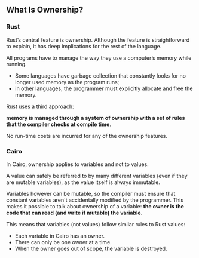 ## What Is Ownership?

### Rust

Rust’s central feature is ownership. Although the feature is straightforward to explain, it has deep implications for the rest of the language.

All programs have to manage the way they use a computer’s memory while running. 

- Some languages have garbage collection that constantly looks for no longer used memory as the program runs; 
- in other languages, the programmer must explicitly allocate and free the memory. 

Rust uses a third approach: 

**memory is managed through a system of ownership with a set of rules that the compiler checks at compile time**. 

No run-time costs are incurred for any of the ownership features.

### Cairo

In Cairo, ownership applies to variables and not to values. 

A value can safely be referred to by many different variables (even if they are mutable variables), as the value itself is always immutable. 

Variables however can be mutable, so the compiler must ensure that constant variables aren't accidentally modified by the programmer. This makes it possible to talk about ownership of a variable: **the owner is the code that can read (and write if mutable) the variable**.

This means that variables (not values) follow similar rules to Rust values:

- Each variable in Cairo has an owner.
- There can only be one owner at a time.
- When the owner goes out of scope, the variable is destroyed.

